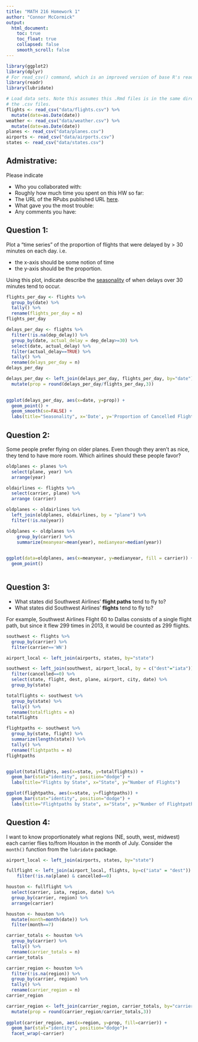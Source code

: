 ```yaml
---
title: "MATH 216 Homework 1"
author: "Connor McCormick"
output:
  html_document:
    toc: true
    toc_float: true
    collapsed: false
    smooth_scroll: false
---
```


```r
library(ggplot2)
library(dplyr)
# For read_csv() command, which is an improved version of base R's read.csv()
library(readr) 
library(lubridate)

# Load data sets. Note this assumes this .Rmd files is in the same directory as
# the .csv files.
flights <- read_csv("data/flights.csv") %>% 
  mutate(date=as.Date(date))
weather <- read_csv("data/weather.csv") %>% 
  mutate(date=as.Date(date))
planes <- read_csv("data/planes.csv")
airports <- read_csv("data/airports.csv")
states <- read_csv("data/states.csv")
```





## Admistrative:

Please indicate

* Who you collaborated with:
* Roughly how much time you spent on this HW so far:
* The URL of the RPubs published URL [here](https://www.nhl.com/).
* What gave you the most trouble:
* Any comments you have:





## Question 1:

Plot a "time series" of the proportion of flights that were delayed by > 30 minutes on each day.  i.e.
 
* the x-axis should be some notion of time
* the y-axis should be the proportion.

Using this plot, indicate describe the
[seasonality](https://en.wikipedia.org/wiki/Seasonality) of when delays over 30
minutes tend to occur.

```r

flights_per_day <- flights %>% 
  group_by(date) %>% 
  tally() %>% 
  rename(flights_per_day = n)
flights_per_day

delays_per_day <- flights %>% 
  filter(!is.na(dep_delay)) %>%
  group_by(date, actual_delay = dep_delay>=30) %>% 
  select(date, actual_delay) %>%
  filter(actual_delay==TRUE) %>%
  tally() %>% 
  rename(delays_per_day = n)
delays_per_day

delays_per_day <- left_join(delays_per_day, flights_per_day, by="date") %>%
  mutate(prop = round(delays_per_day/flights_per_day,3))
  

ggplot(delays_per_day, aes(x=date, y=prop)) +
  geom_point() +
  geom_smooth(se=FALSE) +
  labs(title="Seasonality", x='Date', y='Proportion of Cancelled Flights')


```





## Question 2:

Some people prefer flying on older planes.  Even though they aren't as nice,
they tend to have more room.  Which airlines should these people favor?

```r

oldplanes <- planes %>%
  select(plane, year) %>%
  arrange(year) 

oldairlines <- flights %>%
  select(carrier, plane) %>%
  arrange (carrier)

oldplanes <- oldairlines %>%
  left_join(oldplanes, oldairlines, by = "plane") %>%
  filter(!is.na(year))

oldplanes <- oldplanes %>%
    group_by(carrier) %>%
    summarize(meanyear=mean(year), medianyear=median(year))
  

ggplot(data=oldplanes, aes(x=meanyear, y=medianyear, fill = carrier)) +
  geom_point() 



```





## Question 3:

* What states did Southwest Airlines' **flight paths** tend to fly to?
* What states did Southwest Airlines' **flights** tend to fly to?

For example, Southwest Airlines Flight 60 to Dallas consists of a single flight
path, but since it flew 299 times in 2013, it would be counted as 299 flights.

```r

southwest <- flights %>%
  group_by(carrier) %>%
  filter(carrier=='WN')

airport_local <- left_join(airports, states, by="state")

southwest <- left_join(southwest, airport_local, by = c("dest"="iata")) %>%
  filter(cancelled==0) %>%
  select(state, flight, dest, plane, airport, city, date) %>%
  group_by(state)

totalflights <- southwest %>% 
  group_by(state) %>% 
  tally() %>% 
  rename(totalflights = n)
totalflights

flightpaths <- southwest %>% 
  group_by(state, flight) %>% 
  summarize(length(state)) %>%
  tally() %>% 
  rename(flightpaths = n)
flightpaths


ggplot(totalflights, aes(x=state, y=totalflights)) +
  geom_bar(stat="identity", position="dodge") +
  labs(title="Flights by State", x="State", y="Number of Flights")

ggplot(flightpaths, aes(x=state, y=flightpaths)) +
  geom_bar(stat="identity", position="dodge") +
  labs(title="Flightpaths by State", x="State", y="Number of Flightpaths")


```





## Question 4:

I want to know proportionately what regions (NE, south, west, midwest) each 
carrier flies to/from Houston in the month of July.  Consider the `month()`
function from the `lubridate` package.

```r

airport_local <- left_join(airports, states, by="state")

fullflight <- left_join(airport_local, flights, by=c("iata" = "dest")) %>%
    filter(!is.na(plane) & cancelled==0)

houston <- fullflight %>%
  select(carrier, iata, region, date) %>%
  group_by(carrier, region) %>%
  arrange(carrier)

houston <- houston %>%
  mutate(month=month(date)) %>%
  filter(month==7)

carrier_totals <- houston %>% 
  group_by(carrier) %>% 
  tally() %>% 
  rename(carrier_totals = n)
carrier_totals

carrier_region <- houston %>% 
  filter(!is.na(region)) %>%
  group_by(carrier, region) %>% 
  tally() %>% 
  rename(carrier_region = n)
carrier_region

carrier_region <- left_join(carrier_region, carrier_totals, by="carrier") %>%
  mutate(prop = round(carrier_region/carrier_totals,3))
  
ggplot(carrier_region, aes(x=region, y=prop, fill=carrier)) +
  geom_bar(stat="identity", position="dodge")+
  facet_wrap(~carrier)


```
